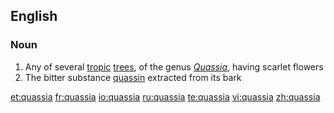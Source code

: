 ==English==

===Noun===
{{wikipedia}}
{{en-noun}}

# Any of several [[tropic]] [[tree]]s, of the genus ''[[Quassia]]'', having scarlet flowers
# The bitter substance [[quassin]] extracted from its bark

[[et:quassia]]
[[fr:quassia]]
[[io:quassia]]
[[ru:quassia]]
[[te:quassia]]
[[vi:quassia]]
[[zh:quassia]]